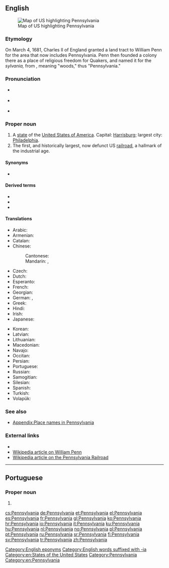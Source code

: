 ==English==
[[Image:Map of USA highlighting Pennsylvania.png|thumb|right|Map of US highlighting Pennsylvania]]

===Etymology===
On March 4, 1681, Charles II of England granted a land tract to William Penn for the area that now includes Pennsylvania. Penn then founded a colony there as a place of religious freedom for Quakers, and named it for the {{etyl|la|en}} ''sylvania,'' from {{m|la|silvanus}}, meaning "woods," thus "Pennsylvania."

===Pronunciation===
* {{a|UK}} {{IPA|/ˌpɛnsɪlˈveɪnɪə/|lang=en}}
* {{a|US}} {{IPA|/ˌpɛnsəlˈveɪnjə/|[ˌpʰɛnsɪ̈lˈveɪ̯njə]|[ˌpʰɛnsl̩ˈveɪ̯njə]|lang=en}}
* {{audio|en-us-Pennsylvania.ogg|Audio (US)|lang=en}}
*: {{rhymes|eɪniə|lang=en}}

===Proper noun===
{{en-proper noun}}

# A [[state]] of the [[United States of America]]. Capital: [[Harrisburg]]; largest city: [[Philadelphia]].
# The first, and historically largest, now defunct US [[railroad]], a hallmark of the industrial age.

====Synonyms====
* {{sense|US state}} {{l|en|PA}}

====Derived terms====
* {{l|en|PA}}
* {{l|en|Penn Station}}
* {{l|en|Pennsylvanian}}

====Translations====
{{trans-top|US state}}
* Arabic: {{t|ar|بِنْسِيلْفَانِيَا|f|tr=binsilfāniyā}}
* Armenian: {{t|hy|Փենսիլվանիա|sc=Armn}}
* Catalan: {{t|ca|Pennsilvània|f}}
* Chinese:
*: Cantonese: {{t|yue|賓州|sc=Hani}}
*: Mandarin: {{t+|cmn|賓夕法尼亞|sc=Hani}}, {{t|cmn|宾夕法尼亚|tr=Bīnxīfǎníyà|sc=Hani}}
* Czech: {{t+|cs|Pensylvánie|f}}
* Dutch: {{qualifier|archaic}} {{t+|nl|Pennsylvanië|f}}
* Esperanto: {{t|eo|Pensilvanio}}
* French: {{t+|fr|Pennsylvanie}}
* Georgian: {{t|ka|პენსილვანია|sc=Geor}}
* German: {{t|de|Pennsylvanien}}, {{t+|de|Pennsylvania}}
* Greek: {{t+|el|Πενσυλβάνια|f}}
* Hindi: {{t|hi|पेन्सिलवेनिया|tr=pēnsilvēniyā}}
* Irish: {{t|ga|an Pheinnsiolváin|m-p|f}}
* Japanese: {{t|ja|ペンシルベニア|tr=Penshirubenia}}
{{trans-mid}}
* Korean: {{t|ko|펜실베이니아|tr=Pensilbeinia|sc=Hang}}
* Latvian: {{t|lv|Pensilvānija|f}}
* Lithuanian: {{t|lt|Pensilvanija|f}}
* Macedonian: {{t|mk|Пенсилванија|f|tr=Pensilvánija}}
* Navajo: {{t|nv|Pénsówéíniyah hahoodzo}}
* Occitan: {{t+|oc|Pensilvània|f}}
* Persian: {{t+|fa|پنسیلوانیا}}
* Portuguese: {{t+|pt|Pensilvânia|f}}
* Russian: {{t|ru|Пенсильва́ния|f}}
* Samogitian: {{t|sgs|Pensėlvanėjė}}
* Silesian: {{t|szl|Pynsylwańijo}}
* Spanish: {{t+|es|Pensilvania|f}}
* Turkish: {{t+|tr|Pennsylvania}}
* Volapük: {{t+|vo|Pensülvän}}
{{trans-bottom}}

{{trans-top|railroad}}
{{trans-mid}}
{{trans-bottom}}

===See also===
* [[Appendix:Place names in Pennsylvania]]

===External links===
* {{pedialite}}
* [[:w:William Penn|Wikipedia article on William Penn]]
* [[:w:Pennsylvania Railroad|Wikipedia article on the Pennsylvania Railroad]]

[[Category:English eponyms]]
[[Category:English words suffixed with -ia]]
[[Category:en:States of the United States]]
[[Category:Pennsylvania]]
[[Category:en:Pennsylvania]]

----

==Portuguese==

===Proper noun===
{{pt-proper noun|f}}

# {{alternative spelling of|Pensilvânia|lang=pt}}

[[cs:Pennsylvania]]
[[de:Pennsylvania]]
[[et:Pennsylvania]]
[[el:Pennsylvania]]
[[es:Pennsylvania]]
[[fr:Pennsylvania]]
[[gl:Pennsylvania]]
[[ko:Pennsylvania]]
[[hr:Pennsylvania]]
[[io:Pennsylvania]]
[[it:Pennsylvania]]
[[ku:Pennsylvania]]
[[hu:Pennsylvania]]
[[nl:Pennsylvania]]
[[no:Pennsylvania]]
[[pl:Pennsylvania]]
[[pt:Pennsylvania]]
[[ru:Pennsylvania]]
[[sr:Pennsylvania]]
[[fi:Pennsylvania]]
[[sv:Pennsylvania]]
[[tr:Pennsylvania]]
[[zh:Pennsylvania]]